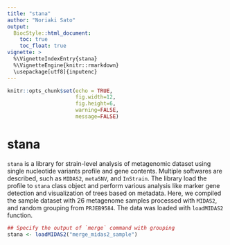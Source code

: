 ```yaml
---
title: "stana"
author: "Noriaki Sato"
output:
  BiocStyle::html_document:
    toc: true
    toc_float: true
vignette: >
  %\VignetteIndexEntry{stana}
  %\VignetteEngine{knitr::rmarkdown}
  \usepackage[utf8]{inputenc}
---
```


```r
knitr::opts_chunk$set(echo = TRUE,
                      fig.width=12,
                      fig.height=6,
                      warning=FALSE,
                      message=FALSE)
```

# stana

`stana` is a library for strain-level analysis of metagenomic dataset using single nucleotide variants profile and gene contents.
Multiple softwares are described, such as `MIDAS2`, `metaSNV`, and `InStrain`.
The library load the profile to `stana` class object and perform various analysis like marker gene detection and visualization of trees based on metadata.
Here, we compiled the sample dataset with 26 metagenome samples processed with `MIDAS2`, and random grouping from `PRJEB9584`. The data was loaded with `loadMIDAS2` function.

```r
## Specify the output of `merge` command with grouping
stana <- loadMIDAS2("merge_midas2_sample")
```
